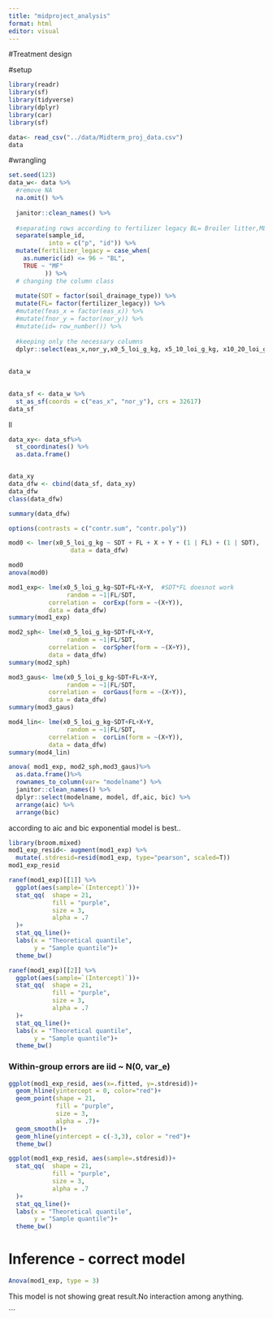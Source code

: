 ```yaml
---
title: "midproject_analysis"
format: html
editor: visual
---
```


#Treatment design

#setup

```r
library(readr)
library(sf)
library(tidyverse)
library(dplyr)
library(car)
library(sf)
```

```r
data<- read_csv("../data/Midterm_proj_data.csv")
data
```

#wrangling

```r
set.seed(123)
data_w<- data %>%
  #remove NA
  na.omit() %>%
  
  janitor::clean_names() %>%
  
  #separating rows according to fertilizer legacy BL= Broiler litter,ML= Mineral fertilizer
  separate(sample_id,
           into = c("p", "id")) %>%
  mutate(fertilizer_legacy = case_when(
    as.numeric(id) <= 96 ~ "BL",
    TRUE ~ "MF"
          )) %>%
  # changing the column class
  
  mutate(SDT = factor(soil_drainage_type)) %>%
  mutate(FL= factor(fertilizer_legacy)) %>%
  #mutate(feas_x = factor(eas_x)) %>%
  #mutate(fnor_y = factor(nor_y)) %>%
  #mutate(id= row_number()) %>%
  
  #keeping only the necessary columns         
  dplyr::select(eas_x,nor_y,x0_5_loi_g_kg, x5_10_loi_g_kg, x10_20_loi_g_kg, x20_40_loi_g_kg, x40_60_loi_g_kg, x60_90_loi_g_kg, SDT, FL)
  
  
data_w
 
```

```r
data_sf <- data_w %>%
  st_as_sf(coords = c("eas_x", "nor_y"), crs = 32617) 
data_sf
```
ll

```r
data_xy<- data_sf%>%
  st_coordinates() %>%
  as.data.frame()


data_xy 
data_dfw <- cbind(data_sf, data_xy)
data_dfw
class(data_dfw)

```



```r
summary(data_dfw)
```
```r
options(contrasts = c("contr.sum", "contr.poly"))

mod0 <- lmer(x0_5_loi_g_kg ~ SDT + FL + X + Y + (1 | FL) + (1 | SDT),
                 data = data_dfw)

mod0
anova(mod0)
```
```r
mod1_exp<- lme(x0_5_loi_g_kg~SDT+FL+X+Y,  #SDT*FL doesnot work
                random = ~1|FL/SDT,
           correlation =  corExp(form = ~(X+Y)),
           data = data_dfw)
summary(mod1_exp)
```




```r
mod2_sph<- lme(x0_5_loi_g_kg~SDT+FL+X+Y,
                random = ~1|FL/SDT,
           correlation =  corSpher(form = ~(X+Y)),
           data = data_dfw)
summary(mod2_sph)
```

```r
mod3_gaus<- lme(x0_5_loi_g_kg~SDT+FL+X+Y,
                random = ~1|FL/SDT,
           correlation =  corGaus(form = ~(X+Y)),
           data = data_dfw)
summary(mod3_gaus)
```

```r
mod4_lin<- lme(x0_5_loi_g_kg~SDT+FL+X+Y,
                random = ~1|FL/SDT,
           correlation =  corLin(form = ~(X+Y)),
           data = data_dfw)
summary(mod4_lin)
```
```r
anova( mod1_exp, mod2_sph,mod3_gaus)%>%
  as.data.frame()%>%
  rownames_to_column(var= "modelname") %>%
  janitor::clean_names() %>%
  dplyr::select(modelname, model, df,aic, bic) %>%
  arrange(aic) %>%
  arrange(bic)
```

 according to aic and bic exponential model is best..
 
 
```r
library(broom.mixed)
mod1_exp_resid<- augment(mod1_exp) %>%
  mutate(.stdresid=resid(mod1_exp, type="pearson", scaled=T))
mod1_exp_resid
```
```r
ranef(mod1_exp)[[1]] %>%
  ggplot(aes(sample=`(Intercept)`))+
  stat_qq(  shape = 21,
            fill = "purple", 
            size = 3,
            alpha = .7
  )+
  stat_qq_line()+
  labs(x = "Theoretical quantile",
       y = "Sample quantile")+
  theme_bw()

```

```r
ranef(mod1_exp)[[2]] %>%
  ggplot(aes(sample=`(Intercept)`))+
  stat_qq(  shape = 21,
            fill = "purple", 
            size = 3,
            alpha = .7
  )+
  stat_qq_line()+
  labs(x = "Theoretical quantile",
       y = "Sample quantile")+
  theme_bw()

```

### Within-group errors are iid ~ N(0, var_e)  
```r
ggplot(mod1_exp_resid, aes(x=.fitted, y=.stdresid))+
  geom_hline(yintercept = 0, color="red")+
  geom_point(shape = 21,
             fill = "purple", 
             size = 3,
             alpha = .7)+
  geom_smooth()+
  geom_hline(yintercept = c(-3,3), color = "red")+
  theme_bw()
```

```r
ggplot(mod1_exp_resid, aes(sample=.stdresid))+
  stat_qq(  shape = 21,
            fill = "purple", 
            size = 3,
            alpha = .7
  )+
  stat_qq_line()+
  labs(x = "Theoretical quantile",
       y = "Sample quantile")+
  theme_bw()

```

# Inference - correct model  
```r
Anova(mod1_exp, type = 3)
```
This model is not showing great result.No interaction among anything.







```




